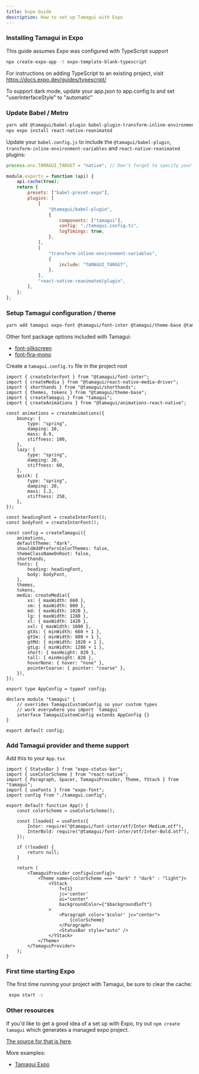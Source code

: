 ```yaml
---
title: Expo Guide
description: How to set up Tamagui with Expo
---
```


### Installing Tamagui in Expo

This guide assumes Expo was configured with TypeScript support

```bash
npx create-expo-app -t expo-template-blank-typescript
```

For instructions on adding TypeScript to an existing project, visit https://docs.expo.dev/guides/typescript/

To support dark mode, update your app.json to app.config.ts and set "userInterfaceStyle" to "automatic"

### Update Babel / Metro

```bash
yarn add @tamagui/babel-plugin babel-plugin-transform-inline-environment-variables
npx expo install react-native-reanimated
```

Update your `babel.config.js` to include the `@tamagui/babel-plugin`,  `transform-inline-environment-variables` and `react-native-reanimated` plugins:

```js
process.env.TAMAGUI_TARGET = "native"; // Don't forget to specify your TAMAGUI_TARGET here

module.exports = function (api) {
	api.cache(true);
	return {
		presets: ["babel-preset-expo"],
		plugins: [
			[
				"@tamagui/babel-plugin",
				{
					components: ["tamagui"],
					config: "./tamagui.config.ts",
					logTimings: true,
				},
			],
			[
				"transform-inline-environment-variables",
				{
					include: "TAMAGUI_TARGET",
				},
			],
			"react-native-reanimated/plugin",
		],
	};
};

```

### Setup Tamagui configuration / theme

```bash
yarn add tamagui expo-font @tamagui/font-inter @tamagui/theme-base @tamagui/animations-react-native @tamagui/config react-native-web react-dom
```

Other font package options included with Tamagui:

- [font-silkscreen](https://github.com/tamagui/tamagui/tree/master/packages/font-silkscreen) 
- [font-fira-mono](https://github.com/tamagui/tamagui/tree/master/packages/font-fira-mono)

Create a `tamagui.config.ts` file in the project root 

```tsx
import { createInterFont } from "@tamagui/font-inter";
import { createMedia } from "@tamagui/react-native-media-driver";
import { shorthands } from "@tamagui/shorthands";
import { themes, tokens } from "@tamagui/theme-base";
import { createTamagui } from "tamagui";
import { createAnimations } from "@tamagui/animations-react-native";

const animations = createAnimations({
	bouncy: {
		type: "spring",
		damping: 10,
		mass: 0.9,
		stiffness: 100,
	},
	lazy: {
		type: "spring",
		damping: 20,
		stiffness: 60,
	},
	quick: {
		type: "spring",
		damping: 20,
		mass: 1.2,
		stiffness: 250,
	},
});

const headingFont = createInterFont();
const bodyFont = createInterFont();

const config = createTamagui({
	animations,
	defaultTheme: "dark",
	shouldAddPrefersColorThemes: false,
	themeClassNameOnRoot: false,
	shorthands,
	fonts: {
		heading: headingFont,
		body: bodyFont,
	},
	themes,
	tokens,
	media: createMedia({
		xs: { maxWidth: 660 },
		sm: { maxWidth: 800 },
		md: { maxWidth: 1020 },
		lg: { maxWidth: 1280 },
		xl: { maxWidth: 1420 },
		xxl: { maxWidth: 1600 },
		gtXs: { minWidth: 660 + 1 },
		gtSm: { minWidth: 800 + 1 },
		gtMd: { minWidth: 1020 + 1 },
		gtLg: { minWidth: 1280 + 1 },
		short: { maxHeight: 820 },
		tall: { minHeight: 820 },
		hoverNone: { hover: "none" },
		pointerCoarse: { pointer: "coarse" },
	}),
});

export type AppConfig = typeof config;

declare module "tamagui" {
	// overrides TamaguiCustomConfig so your custom types
	// work everywhere you import `tamagui`
	interface TamaguiCustomConfig extends AppConfig {}
}

export default config;

```



### Add Tamagui provider and theme support

Add this to your `App.tsx`

```tsx
import { StatusBar } from "expo-status-bar";
import { useColorScheme } from "react-native";
import { Paragraph, Spacer, TamaguiProvider, Theme, YStack } from "tamagui";
import { useFonts } from "expo-font";
import config from "./tamagui.config";

export default function App() {
	const colorScheme = useColorScheme();

	const [loaded] = useFonts({
		Inter: require("@tamagui/font-inter/otf/Inter-Medium.otf"),
		InterBold: require("@tamagui/font-inter/otf/Inter-Bold.otf"),
	});

	if (!loaded) {
		return null;
	}

	return (
		<TamaguiProvider config={config}>
			<Theme name={colorScheme === "dark" ? "dark" : "light"}>
				<YStack
					f={1}
					jc='center'
					ai="center"
					backgroundColor={"$backgroundSoft"}
				>
					<Paragraph color='$color' jc="center">
						{colorScheme}
					</Paragraph>
					<StatusBar style="auto" />
				</YStack>
			</Theme>
		</TamaguiProvider>
	);
}
```



### First time starting Expo

The first time running your project with Tamagui, be sure to clear the cache:

```bash
 expo start -c 
```



### Other resources


If you'd like to get a good idea of a set up with Expo, try out `npm create tamagui` which generates a managed expo project.

[The source for that is here](https://github.com/tamagui/tamagui/tree/master/starters/next-expo-solito).

More examples:

- [Tamagui Expo](https://github.com/ivopr/tamagui-expo)
